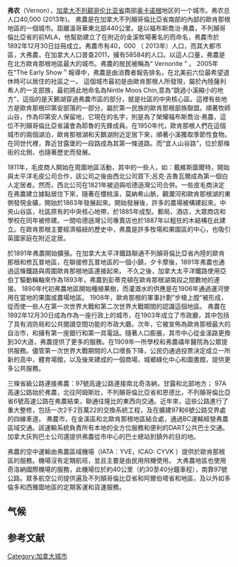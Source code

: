 {{Infobox settlement
|name                   = 弗农（Vernon）
|official_name          = The Corporation of The City of Vernon
|other_name             =
|native_name            =
|nickname               =
|settlement_type        = 城市
|motto                  =
<!-- images and maps  ----------->
|image_skyline          = Downtown_Vernon.jpg
|imagesize              = 
|image_caption          = 
|image_map              =
|mapsize                =
|map_caption            =
|image_map1             =
|mapsize1               =
|map_caption1           =
|image_dot_map          =
|dot_mapsize            =
|dot_map_caption        =
|dot_x =   |dot_y =
|pushpin_map            = Canada British Columbia
|pushpin_label_position = <!-- the position of the pushpin label: left, right, top, bottom, none -->
|pushpin_map_caption    = 所在位置
|pushpin_mapsize        =
<!-- Location ------------------>
|coordinates_region     = CA-BC
|subdivision_type       = 国家
|subdivision_name       = 加拿大
|subdivision_type1      = [[加拿大行政区划|省]]
|subdivision_name1      = 不列颠哥伦比亚省
|subdivision_type2      = 地区
|subdivision_name2      = 北奥卡诺根
|established_title      = 建置
|established_date       = 1892年12月30日
|area_magnitude         =
|unit_pref                =
|area_footnotes           =
|area_total_km2           = 95.76
|area_metro_km2           = 1040.82
|population_as_of               = 2011年
|population_footnotes           =
|population_note                =
|population_total               = 40,000
|population_density_km2         = 398.4
|population_density_sq_mi       =
|population_metro               = 58584
|population_density_metro_km2   = 56.3
|population_density_metro_sq_mi =
|population_urban               = 44600<ref>[http://www12.statcan.gc.ca/census-recensement/2011/dp-pd/hlt-fst/pd-pl/Table-Tableau.cfm?LANG=Eng&T=802&SR=1&S=3&O=D&RPP=9999&CMA=0&PR=59 Population and dwelling counts, for Canada, provinces and territories, and population centres, 2011 and 2006 censuses: British Columbia] {{Wayback|url=http://www12.statcan.gc.ca/census-recensement/2011/dp-pd/hlt-fst/pd-pl/Table-Tableau.cfm?LANG=Eng&T=802&SR=1&S=3&O=D&RPP=9999&CMA=0&PR=59 |date=20210225235313 }}. [[Statistics_Canada|Statistics Canada]]. Retrieved March 17, 2013</ref>
<!-- General information  --------------->
|timezone               = [[太平洋时间|太平洋时间]]
|utc_offset             = -8
|timezone_DST           =太平洋夏令时间
|utc_offset_DST         = -7
|latd= 50|latm= 16|lats= 00|latNS=N
|longd= 119|longm= 16|longs= 18|longEW=W
|elevation_footnotes    =  <!--for references: use <ref> </ref> tags-->
|elevation_m            = 380
|elevation_ft           =
<!-- Area/postal codes & others -------->
|website                =[http://www.vernon.ca/index.html City of Vernon]
|footnotes              =
}}'''弗农'''（Vernon），[[加拿大|加拿大]][[不列颠哥伦比亚省|不列颠哥伦比亚省]]南部[[奥卡诺根|奥卡诺根]]地区的一个城市。弗农总人口40,000 (2013年)。
弗農是在加拿大不列顛哥倫比亞省南部的內部的歐肯那根地區的一個城市。距離溫哥華東北部440公里。是以福布斯喬治·弗農，不列顛哥倫比亞省的前MLA，他幫助建立了在附近的金溪牧場著名的而命名，弗農市於1892年12月30日註冊成立。弗農市有40，000 （ 2013年）人口，而其大都市區，大弗農，在加拿大人口普查2011，擁有58584的人口。以這人口量，弗農是在北方歐肯那根地區最大的城市。弗農的居民被稱為“ Vernonite ” 。
2005年在“The Early Show＂報導中，弗農是由消費者報告排名，在北美前六位最希望退休時可以居住的社區之一。
這個城市最初是由歐肯那根人所發現，屬於內陸薩利希人的一支部族，最初將此地命名為Nintle Moos Chin,意為“跳過小溪縮小的地方”，這指的是天鵝湖穿過弗農市區的部分，就是社區的中央核心區。這裡有些地方是歐肯那根印第安部落的一部分，屬於第一民族的歐肯那根部族聯盟。順著牧師山谷，作為印第安人保留地，它現在的名字，則是為了榮耀福布斯喬治·弗農，這位不列顛哥倫比亞省議會為耶魯的先鋒成員。在1950年代，歐肯那根人們在這個城市的兩個湖泊，歐肯那根湖和天鵝湖附近定居下來，順著小溪獲取季節性食物。在同世代裡，靠近甘露堡的一段路成為其第一條道路。而“宜人山谷路“，位於那條街的北側，也隨著歷史而發展。

1811年，毛皮商人開始在周圍地區活動，其中的一些人，如：戴維斯圖爾特，開始與太平洋毛皮公司合作，該公司之後由西北公司買下;呂克·吉魯瓦爾成為第一個白人定居者。然而，西北公司在1821年被迫與哈德遜灣公司合併。一些皮毛商決定在弗農建立據點居住下來，隨著在櫻桃溪，莫納希山脈，觀瀾河和歐肯那根湖的東側發現金礦，開始於1863年發展起來。開始發展後，許多的農場被構建起來。中央山谷區，社區原有的中央核心地帶，於1885年成型。郵局，酒店，大眾商店和學校在同年被修建。一間哈德遜灣公司專賣店也於1887年以粗狅的木結構在此建立。在歐肯那根主要經濟樞紐的歷史中，弗農是許多牧場和果園區的中心，也吸引英國家庭在附近定居。

於1891年弗農開始擴張。在加拿大太平洋鐵路聯通不列顛哥倫比亞省內陸的歐肯那根和修瓦普地區，在聯接修瓦普地區的一個小鎮，夕卡摩後，1891年弗農也通過這條鐵路與周圍歐肯那根地區連接起來。 不久之後，加拿大太平洋鐵路使用亞伯丁驅動輪軸來作為1893年，弗農到彭蒂克頓在歐肯那根湖南段之間數地的連接。 1890年代初弗農地區開始種植果樹，而灌溉水的供應是在1906年通過運河使用在當地的果園或農場地區。 1908年，歐肯那根的軍事計劃”步槍上膛“被形成，從而使一些人在第一次世界大戰和第二次世界大戰期間的認識這個地區。
弗農在1892年12月30日成為作為一座行政上的城市，在1903年成立了市政廳，其中包括了具有消防局和公共閱讀空間功能的市政大廳。次年，它被宣佈為歐肯那根最大的自治市，和擁有第一座銀行和第一具電話。隨著人口膨脹，其市中心從金溪路更換到30大道，弗農提供了更多的服務。在1909年一所學校和弗農禧年醫院為公眾提供服務。儘管第一次世界大戰期間的人口增長下降，公民仍通過投票決定成立一所新的高中，體育場館，以及後來建成的一個商場，城鄉綠化中心和圖書館，提供更多公共服務。

三條省級公路連接弗農：97號高速公路連接南北奇洛納，甘露和北部地方； 97A高速公路始於弗農，北往阿姆斯壯，不列顛哥倫比亞省和恩德比，不列顛哥倫比亞省6號高速公路在弗農結束，聯通往隆比的東西向交通。近年來，這些公路進行了重大整修，包括一次2千2百萬22的交換系統工程，及在擴建97和6號公路交界處的四線車道。 
弗農市，在金溪區和北歐肯那根地區結合處，通過BC運輸經營弗農區域交通。該運輸系統負責所有本地的全方位服務和便利的DART公共巴士交通。加拿大灰狗巴士公司還提供弗農從市中心的巴士總站到鎮外的目的地。

弗農的空中運輸由弗農區域機場（IATA：YVE，ICAO: CYVK ）提供於歐肯那根區的服務。機場沒有定期航班，並且主要是由民用飛機使用。 大弗農地區也使用奇洛納國際機場的服務，此機場位於約40公里（約30至40分鐘車程），南靠97號公路。眾多航空公司提供遍及不列顛哥倫比亞省和阿爾伯塔省和地區，及以外如多倫多和西雅圖地區的定期客運和貨運服務。

==气候==

{{Weather box
|location = 弗农
|metric first = 1
|single line = 1
|Jan record high C = 14.5
|Feb record high C = 13.1
|Mar record high C = 19.3
|Apr record high C = 27.8
|May record high C = 33
|Jun record high C = 36.5
|Jul record high C = 38.5
|Aug record high C = 36.5
|Sep record high C = 32.5
|Oct record high C = 27.4
|Nov record high C = 19.4
|Dec record high C = 13
|year record high C = 38.5
|Jan high C = -0.5
|Feb high C = 2.1
|Mar high C = 8.9
|Apr high C = 14.1
|May high C = 19.2
|Jun high C = 23.1
|Jul high C = 26
|Aug high C = 26.4
|Sep high C = 20
|Oct high C = 11.9
|Nov high C = 3.9
|Dec high C = -1.3
|year high C = 12.8
|Jan mean C = -3
|Feb mean C = -1
|Mar mean C = 4.4
|Apr mean C = 8.8
|May mean C = 13.4
|Jun mean C = 17.3
|Jul mean C = 19.6
|Aug mean C = 19.9
|Sep mean C = 14.2
|Oct mean C = 7.9
|Nov mean C = 1.3
|Dec mean C = -3.5
|year mean C = 8.3
|Jan low C = -5.4
|Feb low C = -4
|Mar low C = -0.2
|Apr low C = 3.4
|May low C = 7.5
|Jun low C = 11.4
|Jul low C = 13.2
|Aug low C = 13.3
|Sep low C = 8.4
|Oct low C = 3.8
|Nov low C = -1.4
|Dec low C = -5.8
|year low C = 3.7
|Jan record low C = −26.7
|Feb record low C = −23.5
|Mar record low C = −18.3
|Apr record low C = −7.2
|May record low C = 0
|Jun record low C = 1.5
|Jul record low C = 5.5
|Aug record low C = 4.4
|Sep record low C = -1.4
|Oct record low C = −17.1
|Nov record low C = −29.4
|Dec record low C = −31
|year record low C = -31
|precipitation colour = green
|Jan precipitation mm = 32.5
|Feb precipitation mm = 24.7
|Mar precipitation mm = 28.5
|Apr precipitation mm = 31.8
|May precipitation mm = 41.9
|Jun precipitation mm = 49.4
|Jul precipitation mm = 42.2
|Aug precipitation mm = 28.4
|Sep precipitation mm = 36.7
|Oct precipitation mm = 27.1
|Nov precipitation mm = 44.2
|Dec precipitation mm = 38.2
|year precipitation mm = 425.6
|rain colour = green
|Jan rain mm = 7.6
|Feb rain mm = 10.1
|Mar rain mm = 24.2
|Apr rain mm = 31.2
|May rain mm = 41.9
|Jun rain mm = 49.4
|Jul rain mm = 42.2
|Aug rain mm = 28.4
|Sep rain mm = 36.7
|Oct rain mm = 25.1
|Nov rain mm = 28.1
|Dec rain mm = 8.3
|year rain mm = 333.3
|snow colour = green
|Jan snow cm = 25
|Feb snow cm = 14.5
|Mar snow cm = 4.3
|Apr snow cm = 0.6
|May snow cm = 0
|Jun snow cm = 0
|Jul snow cm = 0
|Aug snow cm = 0
|Sep snow cm = 0
|Oct snow cm = 2
|Nov snow cm = 16.3
|Dec snow cm = 30.6
|year snow cm = 93.3
|Jan sun = 45.6
|Feb sun = 88.1
|Mar sun = 156.9
|Apr sun = 197.2
|May sun = 248.8
|Jun sun = 251.6
|Jul sun = 306.9
|Aug sun = 295.1
|Sep sun = 208.3
|Oct sun = 128.4
|Nov sun = 58.5
|Dec sun = 41.2
|year sun = 2026.6
|source 1 = <ref name=metadata>{{cite web |url= http://www.climate.weatheroffice.gc.ca/climate_normals/station_metadata_e.html?StnId=1275 |title= Calculation Information for 1981 to 2010 Canadian Normals Data |publisher= Environment Canada |accessdate= July 9, 2013 |deadurl= yes |archiveurl= https://web.archive.org/web/20130614000834/http://www.climate.weatheroffice.gc.ca/climate_normals/station_metadata_e.html?StnId=1275 |archivedate= 2013年6月14日 }}</ref>
|date=9 March 2013
}}

==参考文献==
{{reflist}}
{{不列颠哥伦比亚省行政区划}}

[[Category:加拿大城市|Category:加拿大城市]]